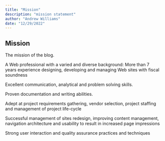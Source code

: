 ```yaml
---
title: "Mission"
description: "mission statement"
author: "Andrew Williams"
date: "12/29/2022"
---
```


## Mission
The mission of the blog.

A Web professional with a varied and diverse background:
More than 7 years experience designing, developing and managing Web sites with fiscal soundness

Excellent communication, analytical and problem solving skills.

Proven documentation and writing abilities.

Adept at project requirements gathering, vendor selection, project staffing and management of project life-cycle

Successful management of sites redesign, improving content management, navigation architecture and usability to result in increased page impressions

Strong user interaction and quality assurance practices and techniques
